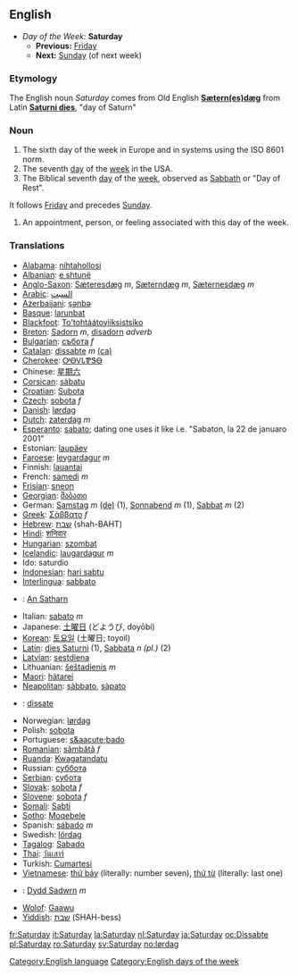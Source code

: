 ==English==
*''Day of the Week:'' '''Saturday'''
**'''Previous:''' [[Friday]]
**'''Next:''' [[Sunday]] (of next week)

===Etymology===
The English noun ''Saturday'' comes from Old English '''[[Sætern(es)dæg]]''' from Latin '''[[Saturni dies]]''', "day of Saturn"

===Noun===
#The sixth day of the week in Europe and in systems using the ISO 8601 norm.
#The seventh [[day]] of the [[week]] in the USA.
#The Biblical seventh [[day]] of the [[week]], observed as [[Sabbath]] or "Day of Rest".
It follows [[Friday]] and precedes [[Sunday]].
#An appointment, person, or feeling associated with this day of the week.

===Translations===
*[[Alabama]]: [[nihtahollosi]]
*[[Albanian]]: [[e shtunë]]
*[[Anglo-Saxon]]: [[Sæteresdæg]] ''m'', [[Sæterndæg]] ''m'', [[Sæternesdæg]] ''m''
*[[Arabic]]: [[السبت]]
*[[Azerbaijani]]: [[şənbə]]
*[[Basque]]: [[larunbat]]
*[[Blackfoot]]: [[To'tohtáátoyiiksistsiko]]
*[[Breton]]: [[Sadorn]] ''m'', [[disadorn]] ''adverb''
*[[Bulgarian]]: [[събота]] ''f''
*[[Catalan]]: [[dissabte]] ''m'' [[:ca:dissabte|(ca)]] 
*[[Cherokee]]: [[ᎤᎾᏙᏓᏈᏕᎾ]]
*Chinese: [[星期六]]
*[[Corsican]]: [[sàbatu]]
*[[Croatian]]: [[Subota]]
*[[Czech]]: [[sobota]] ''f''
*[[Danish]]: [[lørdag]]
*[[Dutch]]: [[zaterdag]] ''m''
*[[Esperanto]]: [[sabato]]; dating one uses it like i.e. "Sabaton, la 22 de januaro 2001"
*Estonian: [[laupäev]]
*[[Faroese]]: [[leygardagur]] ''m''
*Finnish: [[lauantai]]
*French: [[samedi]] ''m''
*[[Frisian]]: [[sneon]]
*[[Georgian]]: [[შაბათი]]
*German: [[Samstag]] ''m'' [[:de:Samstag|(de)]] (1), [[Sonnabend]] ''m'' (1), [[Sabbat]] ''m'' (2)
*[[Greek]]: [[Σάββατο]] ''f''
*[[Hebrew]]: [[שבת]] (shah-BAHT)
*[[Hindi]]: [[शनिवार]]
*[[Hungarian]]: [[szombat]]
*[[Icelandic]]: [[laugardagur]] ''m''
*Ido: saturdio
*[[Indonesian]]: [[hari sabtu]]
*[[Interlingua]]: [[sabbato]]
*{{ga}}: [[An Satharn]]
*Italian: [[sabato]] ''m''
*Japanese: [[土曜日]] (どようび, doyōbi)
*[[Korean]]: [[토요일]] (土曜日; toyoil)
*[[Latin]]: [[dies Saturni]] (1), [[Sabbata]] ''n (pl.)'' (2)
*[[Latvian]]: [[sestdiena]]
*Lithuanian: [[šeštadienis]] ''m''
*[[Maori]]: [[hätarei]]
*[[Neapolitan]]: [[sàbbato]], [[sàpato]]
* {{oc}} : [[dissate]]
*Norwegian: [[lørdag]]
*Polish: [[sobota]]
*Portuguese: [[s&aacute;bado]]
*[[Romanian]]: [[sâmbătă]] ''f''
*[[Ruanda]]: [[Kwagatandatu]]
*Russian: [[суббота]]
*[[Serbian]]: [[субота]]
*[[Slovak]]: [[sobota#Slovak|sobota]] ''f''
*[[Slovene]]: [[sobota]] ''f''
*[[Somali]]: [[Sabti]]
*[[Sotho]]: [[Moqebele]]
*Spanish: [[sábado]] ''m''
*Swedish: [[lördag]]
*[[Tagalog]]: [[Sabado]]
*[[Thai]]: [[วันเสาร์]]
*Turkish: [[Cumartesi]]
*[[Vietnamese]]: [[thứ bảy]] (literally: number seven), [[thứ từ]] (literally: last one)
*{{cy}}: [[Dydd Sadwrn]] ''m''
*[[Wolof]]: [[Gaawu]]
*[[Yiddish]]: [[שבת]] (SHAH-bess)

[[Category:English language]]
[[Category:English days of the week]]

[[fr:Saturday]]
[[it:Saturday]]
[[la:Saturday]]
[[nl:Saturday]]
[[ja:Saturday]]
[[oc:Dissabte]]
[[pl:Saturday]]
[[ro:Saturday]]
[[sv:Saturday]]
[[no:lørdag]]